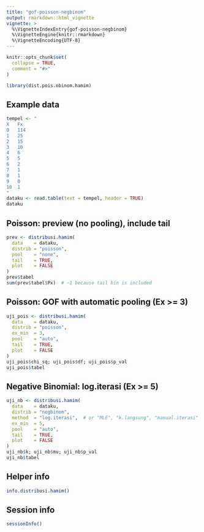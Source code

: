```yaml
---
title: "gof-poisson-negbinom"
output: rmarkdown::html_vignette
vignette: >
  %\VignetteIndexEntry{gof-poisson-negbinom}
  %\VignetteEngine{knitr::rmarkdown}
  %\VignetteEncoding{UTF-8}
---
```


```r
knitr::opts_chunk$set(
  collapse = TRUE,
  comment = "#>"
)
```

```r
library(dist.pois.nbinom.hamim)
```

## Example data
```r
tempel <- "
X   Fx
0   114
1   25
2   15
3   10
4   6
5   5
6   2
7   1
8   1
9   0
10  1
"
dataku <- read.table(text = tempel, header = TRUE)
dataku
```

## Poisson: preview (no pooling), include tail
```r
prev <- distribusi.hamim(
  data    = dataku,
  distrib = "poisson",
  pool    = "none",
  tail    = TRUE,
  plot    = FALSE
)
prev$tabel
sum(prev$tabel$Px)  # ~1 because tail bin is included
```

## Poisson: GOF with automatic pooling (Ex >= 3)
```r
uji_pois <- distribusi.hamim(
  data    = dataku,
  distrib = "poisson",
  ex_min  = 3,
  pool    = "auto",
  tail    = TRUE,
  plot    = FALSE
)
uji_pois$chi_sq; uji_pois$df; uji_pois$p_val
uji_pois$tabel
```

## Negative Binomial: log.iterasi (Ex >= 5)
```r
uji_nb <- distribusi.hamim(
  data    = dataku,
  distrib = "negbinom",
  method  = "log.iterasi",  # or "MLE", "k.langsung", "manual.iterasi"
  ex_min  = 5,
  pool    = "auto",
  tail    = TRUE,
  plot    = FALSE
)
uji_nb$k; uji_nb$mu; uji_nb$p_val
uji_nb$tabel
```

## Helper info
```r
info.distribusi.hamim()
```

## Session info
```r
sessionInfo()
```
